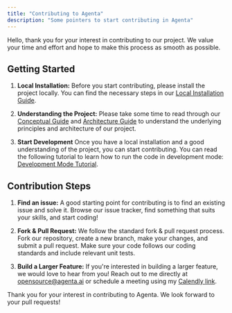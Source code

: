 ```yaml
---
title: "Contributing to Agenta"
description: "Some pointers to start contributing in Agenta"
---
```


Hello, thank you for your interest in contributing to our project. We value your time and effort and hope to make this process as smooth as possible.

## Getting Started

1. **Local Installation:** Before you start contributing, please install the project locally. You can find the necessary steps in our [Local Installation Guide](https://docs.agenta.ai/installation/local-installation/local-installation).

2. **Understanding the Project:** Please take some time to read through our [Conceptual Guide](https://docs.agenta.ai/conceptual/concepts) and [Architecture Guide](https://docs.agenta.ai/conceptual/architecture) to understand the underlying principles and architecture of our project.

3. **Start Development** Once you have a local installation and a good understanding of the project, you can start contributing. You can read the following tutorial to learn how to run the code in development mode: [Development Mode Tutorial](https://docs.agenta.ai/contributing/development-mode).

## Contribution Steps

1. **Find an issue:** A good starting point for contributing is to find an existing issue and solve it. Browse our issue tracker, find something that suits your skills, and start coding!

2. **Fork & Pull Request:** We follow the standard fork & pull request process. Fork our repository, create a new branch, make your changes, and submit a pull request. Make sure your code follows our coding standards and include relevant unit tests.

3. **Build a Larger Feature:** If you're interested in building a larger feature, we would love to hear from you! Reach out to me directly at opensource@agenta.ai or schedule a meeting using my [Calendly link](https://usemotion.com/meet/mahmoud-mabrouk-r0qp/collaborate?d=30).

Thank you for your interest in contributing to Agenta. We look forward to your pull requests!
